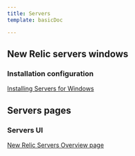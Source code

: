 ```yaml
---
title: Servers
template: basicDoc

---
```


## New Relic servers windows

### Installation configuration

[Installing Servers for Windows](/docs/servers/new-relic-servers-windows/installation-configuration/installing-servers-windows)

## Servers pages

### Servers UI

[New Relic Servers Overview page](/docs/servers/servers-pages/servers-ui/new-relic-servers-overview-page)
